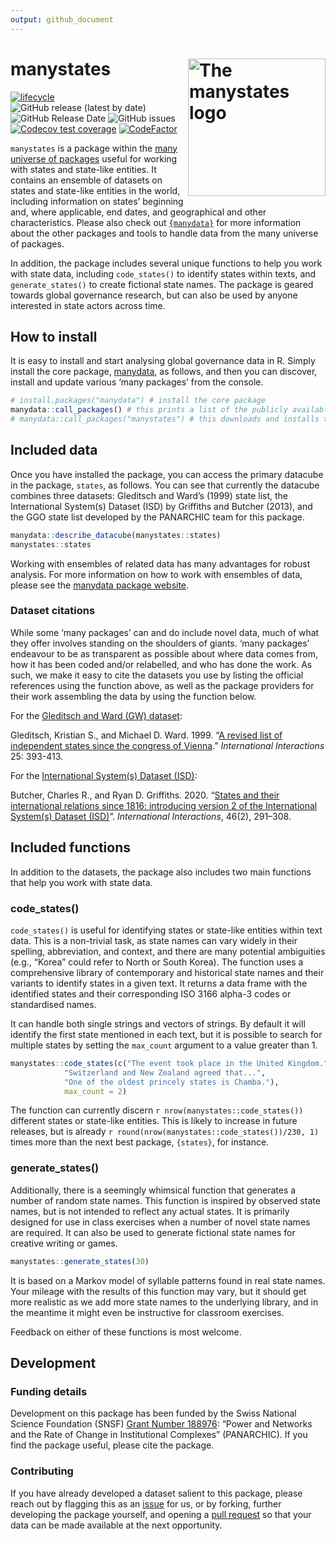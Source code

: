 ```yaml
---
output: github_document
---
```

# manystates <img src="man/figures/manystates_hexlogo.png" alt="The manystates logo" align="right" width="220"/>

<!-- badges: start -->
[![lifecycle](https://img.shields.io/badge/lifecycle-stable-green.svg)](https://lifecycle.r-lib.org/articles/stages.html#stable)
![GitHub release (latest by date)](https://img.shields.io/github/v/release/globalgov/manystates)
![GitHub Release Date](https://img.shields.io/github/release-date/globalgov/manystates)
![GitHub issues](https://img.shields.io/github/issues-raw/globalgov/manystates)
[![Codecov test coverage](https://codecov.io/gh/globalgov/manystates/branch/main/graph/badge.svg)](https://app.codecov.io/gh/globalgov/manystates?branch=main)
[![CodeFactor](https://www.codefactor.io/repository/github/globalgov/manystates/badge)](https://www.codefactor.io/repository/github/globalgov/manystates)
<!-- badges: end -->

`manystates` is a package within the [many universe of packages](https://github.com/globalgov)
useful for working with states and state-like entities.
It contains an ensemble of datasets on states and 
state-like entities in the world,
including information on states' beginning and, where applicable, end dates,
and geographical and other characteristics. 
Please also check out [`{manydata}`](https://github.com/globalgov/manydata) for
more information about the other packages and tools to handle data from the
many universe of packages. 

In addition, the package includes several unique functions to help you work with
state data, including `code_states()` to identify states within texts,
and `generate_states()` to create fictional state names.
The package is geared towards global governance research, 
but can also be used by anyone interested in state actors across time. 

## How to install

It is easy to install and start analysing global governance data in R. 
Simply install the core package,
[manydata](https://github.com/globalgov/manydata), as follows,
and then you can discover, install and update various 'many packages' from the
console.

```r
# install.packages("manydata") # install the core package
manydata::call_packages() # this prints a list of the publicly available data packages currently available
# manydata::call_packages("manystates") # this downloads and installs the named package
```

## Included data

Once you have installed the package, you can access the primary datacube in the
package, `states`, as follows.
You can see that currently the datacube combines three datasets:
Gleditsch and Ward's (1999) state list,
the International System(s) Dataset (ISD) by Griffiths and Butcher (2013),
and the GGO state list developed by the PANARCHIC team for this package.

```r
manydata::describe_datacube(manystates::states)
manystates::states
```

Working with ensembles of related data has many advantages for robust analysis.
For more information on how to work with ensembles of data, please see the
[manydata package website](https://www.manydata.ch/index.html).

### Dataset citations

While some 'many packages' can and do include novel data,
much of what they offer involves standing on the shoulders of giants.
'many packages' endeavour to be as transparent as possible about where data
comes from, how it has been coded and/or relabelled, and who has done the work.
As such, we make it easy to cite the datasets you use
by listing the official references using the function above,
as well as the package providers for their work assembling the data
by using the function below.

For the [Gleditsch and Ward (GW) dataset](http://ksgleditsch.com/statelist.html):

Gleditsch, Kristian S., and Michael D. Ward. 1999. “[A revised list of independent states since the congress of Vienna](https://doi.org/10.1080/03050629908434958).” _International Interactions_ 25: 393-413.

For the [International System(s) Dataset (ISD)](https://www.ryan-griffiths.com/data):

Butcher, Charles R., and Ryan D. Griffiths. 2020. "[States and their international relations since 1816: introducing version 2 of the International System(s) Dataset (ISD)](https://doi.org/10.1080/03050629.2020.1707199)". _International Interactions_, 46(2), 291–308.

## Included functions

In addition to the datasets, the package also includes two main
functions that help you work with state data.

### code_states()

`code_states()` is useful for identifying states or state-like entities 
within text data.
This is a non-trivial task, as state names can vary widely in their
spelling, abbreviation, and context,
and there are many potential ambiguities (e.g., "Korea" could refer to
North or South Korea).
The function uses a comprehensive library of contemporary and historical 
state names and their variants to identify states in a given text.
It returns a data frame with the identified states and their
corresponding ISO 3166 alpha-3 codes or standardised names.

It can handle both single strings and vectors of strings.
By default it will identify the first state mentioned in each text,
but it is possible to search for multiple states by setting the
`max_count` argument to a value greater than 1.

```r
manystates::code_states(c("The event took place in the United Kingdom.", 
            "Switzerland and New Zealand agreed that...",
            "One of the oldest princely states is Chamba."),
            max_count = 2)
```

The function can currently discern `r nrow(manystates::code_states())` different states or state-like entities.
This is likely to increase in future releases,
but is already `r round(nrow(manystates::code_states())/230, 1)` times more than the next best package, `{states}`, for instance.

### generate_states()

Additionally, there is a seemingly whimsical function that generates
a number of random state names.
This function is inspired by observed state names,
but is not intended to reflect any actual states.
It is primarily designed for use in class exercises when a number of novel
state names are required.
It can also be used to generate fictional state names for
creative writing or games.

```r
manystates::generate_states(30)
```

It is based on a Markov model of syllable patterns found in real state names.
Your mileage with the results of this function may vary,
but it should get more realistic as we add more state names to the underlying library,
and in the meantime it might even be instructive for classroom exercises.

Feedback on either of these functions is most welcome.

## Development

### Funding details

Development on this package has been funded by the Swiss National Science Foundation (SNSF)
[Grant Number 188976](https://data.snf.ch/grants/grant/188976): 
"Power and Networks and the Rate of Change in Institutional Complexes" (PANARCHIC).
If you find the package useful, please cite the package.

### Contributing

If you have already developed a dataset salient to this package,
please reach out by flagging this as an [issue](https://github.com/globalgov/manystates/issues)
for us, or by forking, further developing the package yourself, and opening a
[pull request](https://github.com/globalgov/manystates/pulls)
so that your data can be made available at the next opportunity.
